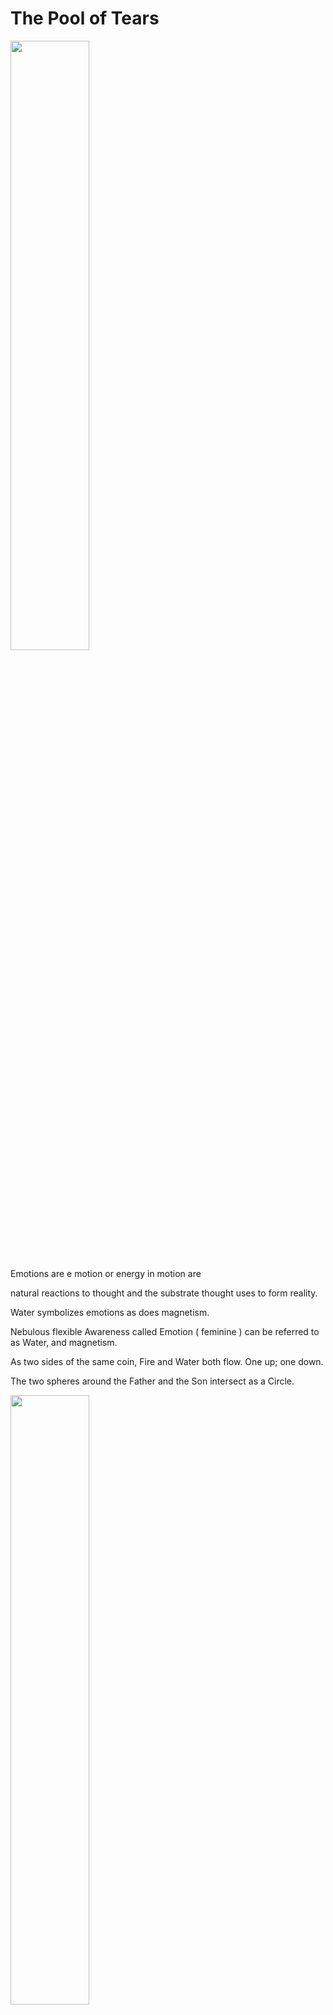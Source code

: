 # The Pool of Tears

![](images/clipboard-2879835549.png){width="50%"}

Emotions are e motion or energy in motion are

natural reactions to thought and the substrate thought uses to form reality.

Water symbolizes emotions as does magnetism.

Nebulous flexible Awareness called Emotion ( feminine ) can be referred to as Water, and magnetism.

As two sides of the same coin, Fire and Water both flow. One up; one down.

The two spheres around the Father and the Son intersect as a Circle.

![](images/clipboard-1962468060.jpeg){width="50%"}

Everything IS a Circle.

Kinda looks like 0 ( Zero )..

A Torus is a 3D circle.

![](images/clipboard-562461202.png){width="50%"}

or a circle pinned perpendicularly to another circle (YHVH)

![](images/clipboard-1118586294.gif)

![](images/clipboard-3580831733.png)

The O therein serves as the Observer, Spirit, Difference or Awareness.

An O in the midst of two things saying, "Hey!"

HOH

The Trinity IS Water.

Father, Son, and H**o**ly Spirit.

![](images/clipboard-318464583.png){width="50%"}

Water is Mother. Mem in Hebrew means water. Am = Ma. ( I + Am ) = I am ( the Son ).

Matter is What erm.. matters. Madder than a hatter.

Matter and Water are almost the same word but the meaning of the initials are flipped.

Matter starting with Mem ( M = water )

Water starting with Shin or Sin ( W = teeth )

So Water starts with hard teeth an matter starts with soft Water.

There was nothing but the Trinity AKA Water until

God Decided It Be Divided. \< cue beatbox \>

![](images/clipboard-1528808062.png){width="50%"}

He in His Will (Thought or Fire) turned some of the

Water into Air( Mind ) and some of it into Earth ( Matter ).

![](images/clipboard-685516646.jpeg)

So 1 or I is Fire, Masculine and

![Daddy!](images/clipboard-669563037.jpeg){width="50%"}

0 or O is Water, Feminine.

![Mommy!](images/clipboard-1502277545.jpeg){width="50%"}

Φ looks like a party when the line is in the torus.

Φ The power button turning you on and off between 1 and 0.

Boing! Git yer mind outa the gutter! So hot.

![](images/clipboard-838006033.png)

It is Will in the midst of Potential.

It doesn't take a rocket surgeon to see how

One Point becomes

Two becomes a

Line becomes a

Torus.

Point\>Line\>Fire\>Straight\>Male\>Round\>Female\>Trinity\> Water\>Space

The Trinity in 3D All from One Singular Datum of Pure Existence ( to Whom we refer to as, Father God )

Sorry, only two genders right at the foundation of reality.

![](images/clipboard-2458434809.png)

Derivatives are just that, derivative.

Any identity beyond I is derivative.

![Fire and Water](images/clipboard-4087384143.png){width="75%"}

·/·

121

![](images/clipboard-1459036199.png)
